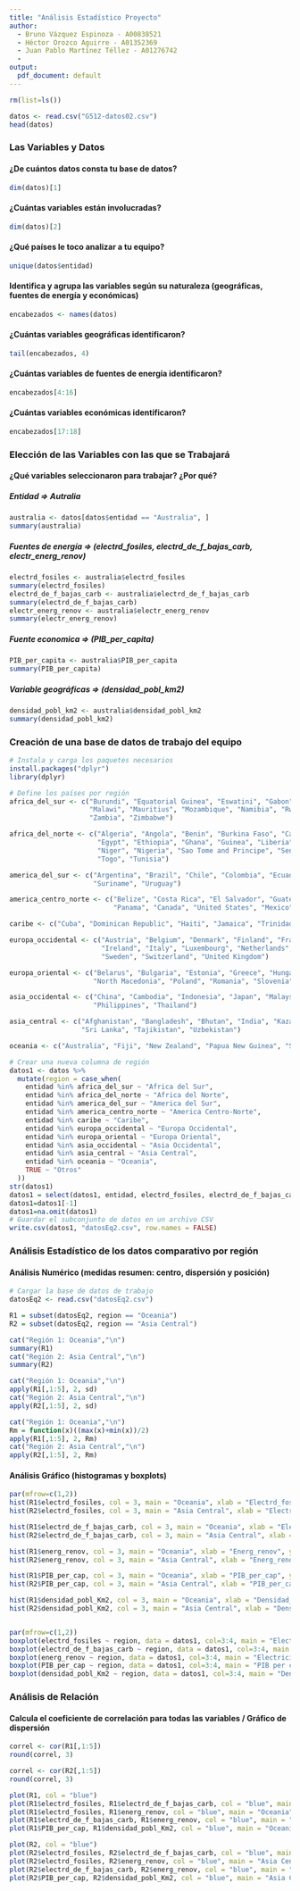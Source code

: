 ```yaml
---
title: "Análisis Estadístico Proyecto"
author:
  - Bruno Vázquez Espinoza - A00838521
  - Héctor Orozco Aguirre - A01352369
  - Juan Pablo Martínez Téllez - A01276742
  - 
output:
  pdf_document: default
---
```


```r
rm(list=ls())

datos <- read.csv("G512-datos02.csv")
head(datos)
```
### Las Variables y Datos
#### ¿De cuántos datos consta tu base de datos? 
```r
dim(datos)[1]
```
#### ¿Cuántas variables están involucradas?
```r
dim(datos)[2]
```

#### ¿Qué países le toco analizar a tu equipo?
```r
unique(datos$entidad)
```
#### Identifica y agrupa las variables según su naturaleza (geográficas, fuentes de energía y económicas)
```r
encabezados <- names(datos)
```

#### ¿Cuántas variables geográficas identificaron?
```r
tail(encabezados, 4)
```
#### ¿Cuántas variables de fuentes de energía identificaron?
```r
encabezados[4:16]
```
#### ¿Cuántas variables económicas identificaron?
```r
encabezados[17:18]
```

### Elección de las Variables con las que se Trabajará
#### ¿Qué variables seleccionaron para trabajar? ¿Por qué?
##### Entidad => Autralia
```r
australia <- datos[datos$entidad == "Australia", ]
summary(australia)
```
##### Fuentes de energía => (electrd_fosiles, electrd_de_f_bajas_carb, electr_energ_renov)
```r
electrd_fosiles <- australia$electrd_fosiles
summary(electrd_fosiles)
electrd_de_f_bajas_carb <- australia$electrd_de_f_bajas_carb
summary(electrd_de_f_bajas_carb)
electr_energ_renov <- australia$electr_energ_renov
summary(electr_energ_renov)
```
##### Fuente economica => (PIB_per_capita)
```r
PIB_per_capita <- australia$PIB_per_capita
summary(PIB_per_capita)
```
##### Variable geográficas => (densidad_pobl_km2)
```r
densidad_pobl_km2 <- australia$densidad_pobl_km2
summary(densidad_pobl_km2)
```

### Creación de una base de datos de trabajo del equipo
```r
# Instala y carga los paquetes necesarios
install.packages("dplyr")
library(dplyr)

# Define los países por región
africa_del_sur <- c("Burundi", "Equatorial Guinea", "Eswatini", "Gabon", "Kenya", "Lesotho", "Madagascar", 
                    "Malawi", "Mauritius", "Mozambique", "Namibia", "Rwanda", "South Africa", "Uganda", 
                    "Zambia", "Zimbabwe")

africa_del_norte <- c("Algeria", "Angola", "Benin", "Burkina Faso", "Cameroon", "Central African Republic", 
                      "Egypt", "Ethiopia", "Ghana", "Guinea", "Liberia", "Mali", "Mauritania", "Morocco", 
                      "Niger", "Nigeria", "Sao Tome and Principe", "Senegal", "Sierra Leone", "Sudan", 
                      "Togo", "Tunisia")

america_del_sur <- c("Argentina", "Brazil", "Chile", "Colombia", "Ecuador", "Guyana", "Paraguay", "Peru", 
                     "Suriname", "Uruguay")

america_centro_norte <- c("Belize", "Costa Rica", "El Salvador", "Guatemala", "Honduras", "Nicaragua", 
                          "Panama", "Canada", "United States", "Mexico")

caribe <- c("Cuba", "Dominican Republic", "Haiti", "Jamaica", "Trinidad and Tobago")

europa_occidental <- c("Austria", "Belgium", "Denmark", "Finland", "France", "Germany", "Iceland", 
                       "Ireland", "Italy", "Luxembourg", "Netherlands", "Norway", "Portugal", "Spain", 
                       "Sweden", "Switzerland", "United Kingdom")

europa_oriental <- c("Belarus", "Bulgaria", "Estonia", "Greece", "Hungary", "Latvia", "Lithuania", 
                     "North Macedonia", "Poland", "Romania", "Slovenia", "Ukraine")

asia_occidental <- c("China", "Cambodia", "Indonesia", "Japan", "Malaysia", "Mongolia", "Myanmar", 
                     "Philippines", "Thailand")

asia_central <- c("Afghanistan", "Bangladesh", "Bhutan", "India", "Kazakhstan", "Nepal", "Pakistan", 
                  "Sri Lanka", "Tajikistan", "Uzbekistan")

oceania <- c("Australia", "Fiji", "New Zealand", "Papua New Guinea", "Samoa")

# Crear una nueva columna de región
datos1 <- datos %>%
  mutate(region = case_when(
    entidad %in% africa_del_sur ~ "Africa del Sur",
    entidad %in% africa_del_norte ~ "Africa del Norte",
    entidad %in% america_del_sur ~ "America del Sur",
    entidad %in% america_centro_norte ~ "America Centro-Norte",
    entidad %in% caribe ~ "Caribe",
    entidad %in% europa_occidental ~ "Europa Occidental",
    entidad %in% europa_oriental ~ "Europa Oriental",
    entidad %in% asia_occidental ~ "Asia Occidental",
    entidad %in% asia_central ~ "Asia Central",
    entidad %in% oceania ~ "Oceania",
    TRUE ~ "Otros"
  ))
str(datos1)
datos1 = select(datos1, entidad, electrd_fosiles, electrd_de_f_bajas_carb, energ_renov, PIB_per_cap, densidad_pobl_Km2,region)
datos1=datos1[-1]
datos1=na.omit(datos1)
# Guardar el subconjunto de datos en un archivo CSV
write.csv(datos1, "datosEq2.csv", row.names = FALSE)
```

### Análisis Estadístico de los datos comparativo por región
#### Análisis Numérico (medidas resumen: centro, dispersión y posición)
```r
# Cargar la base de datos de trabajo
datosEq2 <- read.csv("datosEq2.csv")

R1 = subset(datosEq2, region == "Oceania")
R2 = subset(datosEq2, region == "Asia Central")

cat("Región 1: Oceania","\n")
summary(R1)
cat("Región 2: Asia Central","\n")
summary(R2)

cat("Región 1: Oceania","\n")
apply(R1[,1:5], 2, sd)
cat("Región 2: Asia Central","\n")
apply(R2[,1:5], 2, sd)

cat("Región 1: Oceania","\n")
Rm = function(x)((max(x)+min(x))/2)
apply(R1[,1:5], 2, Rm)
cat("Región 2: Asia Central","\n")
apply(R2[,1:5], 2, Rm)
```

#### Análisis Gráfico (histogramas y boxplots)
```r
par(mfrow=c(1,2))
hist(R1$electrd_fosiles, col = 3, main = "Oceania", xlab = "Electrd_fosiles", ylab = "Frecuencia")
hist(R2$electrd_fosiles, col = 3, main = "Asia Central", xlab = "Electrd_fosiles", ylab = "Frecuencia")

hist(R1$electrd_de_f_bajas_carb, col = 3, main = "Oceania", xlab = "Electrd_de_f_bajas_carb", ylab = "Frecuencia")
hist(R2$electrd_de_f_bajas_carb, col = 3, main = "Asia Central", xlab = "Electrd_de_f_bajas_carb", ylab = "Frecuencia")

hist(R1$energ_renov, col = 3, main = "Oceania", xlab = "Energ_renov", ylab = "Frecuencia")
hist(R2$energ_renov, col = 3, main = "Asia Central", xlab = "Energ_renov", ylab = "Frecuencia")

hist(R1$PIB_per_cap, col = 3, main = "Oceania", xlab = "PIB_per_cap", ylab = "Frecuencia")
hist(R2$PIB_per_cap, col = 3, main = "Asia Central", xlab = "PIB_per_cap", ylab = "Frecuencia")

hist(R1$densidad_pobl_Km2, col = 3, main = "Oceania", xlab = "Densidad_pobl_Km2", ylab = "Frecuencia")
hist(R2$densidad_pobl_Km2, col = 3, main = "Asia Central", xlab = "Densidad_pobl_Km2", ylab = "Frecuencia")


par(mfrow=c(1,2))
boxplot(electrd_fosiles ~ region, data = datos1, col=3:4, main = "Electricidad de origen fósil")
boxplot(electrd_de_f_bajas_carb ~ region, data = datos1, col=3:4, main = "Electricidad de origen de fuentes bajas en carbono")
boxplot(energ_renov ~ region, data = datos1, col=3:4, main = "Electricidad de origen renovable")
boxplot(PIB_per_cap ~ region, data = datos1, col=3:4, main = "PIB per cápita")
boxplot(densidad_pobl_Km2 ~ region, data = datos1, col=3:4, main = "Densidad de población por km2")
```

### Análisis de Relación

#### Calcula el coeficiente de correlación para todas las variables / Gráfico de dispersión
```r
correl <- cor(R1[,1:5])
round(correl, 3)

correl <- cor(R2[,1:5])
round(correl, 3)

plot(R1, col = "blue")
plot(R1$electrd_fosiles, R1$electrd_de_f_bajas_carb, col = "blue", main = "Oceania", xlab = "Electricidad de origen fósil", ylab = "Electricidad de origen de fuentes bajas en carbono")
plot(R1$electrd_fosiles, R1$energ_renov, col = "blue", main = "Oceania", xlab = "Electricidad de origen fósil", ylab = "Electricidad de origen renovable")
plot(R1$electrd_de_f_bajas_carb, R1$energ_renov, col = "blue", main = "Oceania", xlab = "Electricidad de origen de fuentes bajas en carbono", ylab = "Electricidad de origen renovable")
plot(R1$PIB_per_cap, R1$densidad_pobl_Km2, col = "blue", main = "Oceania", xlab = "PIB per cápita", ylab = "Densidad de población por km2")

plot(R2, col = "blue")
plot(R2$electrd_fosiles, R2$electrd_de_f_bajas_carb, col = "blue", main = "Asia Central", xlab = "Electricidad de origen fósil", ylab = "Electricidad de origen de fuentes bajas en carbono")
plot(R2$electrd_fosiles, R2$energ_renov, col = "blue", main = "Asia Central", xlab = "Electricidad de origen fósil", ylab = "Electricidad de origen renovable")
plot(R2$electrd_de_f_bajas_carb, R2$energ_renov, col = "blue", main = "Asia Central", xlab = "Electricidad de origen de fuentes bajas en carbono", ylab = "Electricidad de origen renovable")
plot(R2$PIB_per_cap, R2$densidad_pobl_Km2, col = "blue", main = "Asia Central", xlab = "PIB per cápita", ylab = "Densidad de población por km2")
```